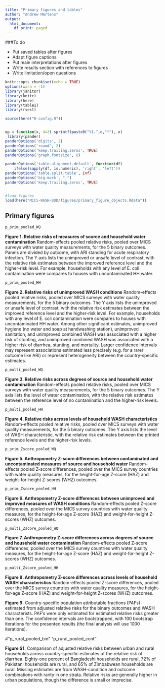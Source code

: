 ```yaml
---
title: "Primary figures and tables"
author: "Andrew Mertens"
output:
  html_document:
    df_print: paged
---
```


<!-- output: html_notebook -->



###To do

  *  Put saved tables after figures
  *  Adapt figure captions
  *  Put main interpretations after figures
  *  Write results section with references to figures
  *  Write limitation/open questions




```r
knitr::opts_chunk$set(echo = TRUE)
options(warn = -1) 
library(janitor)
library(knitr)
library(here)
library(table1)
library(rvest)

source(here("0-config.R"))


op = function(x, d=2) sprintf(paste0("%1.",d,"f"), x) 
 library(pander)
panderOptions('digits', 2)
panderOptions('round', 2)
panderOptions('keep.trailing.zeros', TRUE)
panderOptions('graph.fontsize', 8)

panderOptions('table.alignment.default', function(df)
    ifelse(sapply(df, is.numeric), 'right', 'left'))
panderOptions('table.split.table', Inf)
panderOptions('big.mark', ",")
panderOptions('keep.trailing.zeros', TRUE)


#load figures
load(here("MICS-WASH-BOD/figures/primary_figure_objects.Rdata"))

```



## Primary figures


```r
p_prim_pooled_WQ
```

__Figure 1. Relative risks of measures of source and household water contamination__ Random-effects pooled relative risks, pooled over MICS surveys with water quality measurements, for the 5 binary outcomes. Panels are divided by outcome, with ARI standing for acute respiratory infection. The Y axis lists the unimproved or unsafe level of contrast, with the relative risk estimates between the improved reference level and the higher-risk level. For example, households with any level of E. coli contamination were compares to houses with uncontaminated HH water. 


```r
p_prim_pooled_HH
```

__Figure 2. Relative risks of unimproved WASH conditions__ Random-effects pooled relative risks, pooled over MICS surveys with water quality measurements, for the 5 binary outcomes. The Y axis lists the unimproved or unsafe level of contrast, with the relative risk estimates between the improved reference level and the higher-risk level. For example, households with any level of E. coli contamination were compares to houses with uncontaminated HH water. Among other significant estimates, unimproved hygiene (no water and soap at handwashing station), unimproved sanitation, and unimproved combined WASH was associated with a higher risk of stunting, and unimproved combined WASH was associated with a higher risk of diarrhea, stunting, and mortality. Larger confidence intervals may represent associations estimated less precisely (e.g. for a rarer outcome like ARI) or represent heterogeneity between the country-specific estimates.


```r
p_multi_pooled_WQ
```

__Figure 3. Relative risks across degrees of source and household water contamination__ Random-effects pooled relative risks, pooled over MICS surveys with water quality measurements, for the 5 binary outcomes.  The Y axis lists the level of water contamination, with the relative risk estimates between the reference level of no contamination and the higher-risk levels. 


```r
p_multi_pooled_HH
```

__Figure 4. Relative risks across levels of household WASH characteristics__ Random-effects pooled relative risks, pooled over MICS surveys with water quality measurements, for the 5 binary outcomes.  The Y axis lists the level of WASH characteristic, with the relative risk estimates between the printed reference levels and the higher-risk levels. 


```r
p_prim_Zscore_pooled_WQ
```

__Figure 5.  Anthropometry Z-score differences between contaminated and uncontaminated measures of source and household water__ Random-effects pooled Z-score differences, pooled  over the MICS survey countries with water quality measures, for the height-for-age Z-score (HAZ) and weight-for-height Z-scores (WHZ) outcomes. 

```r
p_prim_Zscore_pooled_HH
```

__Figure 6.  Anthropometry Z-score differences between unimproved and improved measures of WASH conditions__ Random-effects pooled Z-score differences, pooled  over the MICS survey countries with water quality measures, for the height-for-age Z-score (HAZ) and weight-for-height Z-scores (WHZ) outcomes. 

```r
p_multi_Zscore_pooled_WQ
```

__Figure 7.  Anthropometry Z-score differences across degrees of source and household water contamination__ Random-effects pooled Z-score differences, pooled  over the MICS survey countries with water quality measures, for the height-for-age Z-score (HAZ) and weight-for-height Z-scores (WHZ) outcomes. 

```r
p_multi_Zscore_pooled_HH
```

__Figure 8.  Anthropometry Z-score differences across levels of household WASH characteristics__ Random-effects pooled Z-score differences, pooled  over the MICS survey countries with water quality measures, for the height-for-age Z-score (HAZ) and weight-for-height Z-scores (WHZ) outcomes. 








__Figure 9.__ Country-specific population attributable fractions (PAFs) estimated from adjusted relative risks for the binary outcomes and WASH characterists. PAF's were only estimated for estimated relative risks greater than one. The confidence intervals are bootstrapped, with 100 bootstrap iterations for the presented results (the final analysis will use 1000 iterations).


#"p_rural_pooled_bin"  "p_rural_pooled_cont"




__Figure S1.__ Comparison of adjusted relative risks between urban and rural households across country-specific estimates of the relative risk of diarrhea. Eighty-one percent of Bangladeshi households are rural, 72% of Pakistani households are rural, and 65% of Zimbabwean households are rural. Missing estimates are from WASH-condition and outcome combinations with rarity in one strata. Relative risks are generally higher in urban populations, though the difference is small or imprecise.




